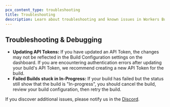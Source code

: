 ```yaml
---
pcx_content_type: troubleshooting
title: Troubleshooting
description: Learn about troubleshooting and known issues in Workers Builds.
---
```


## Troubleshooting & Debugging

- **Updating API Tokens:** If you have updated an API Token, the changes may not be reflected in the Build Configuration settings on the dashboard. If you are encountering authentication errors after updating your build's API Token, we recommend creating a new API Token for the build.
- **Failed Builds stuck in In-Progress:** If your build has failed but the status still show that the build is "In-progress", you should cancel the build, review your build configuration, then retry the build.

If you discover additional issues, please notify us in the [Discord](https://discord.cloudflare.com).

